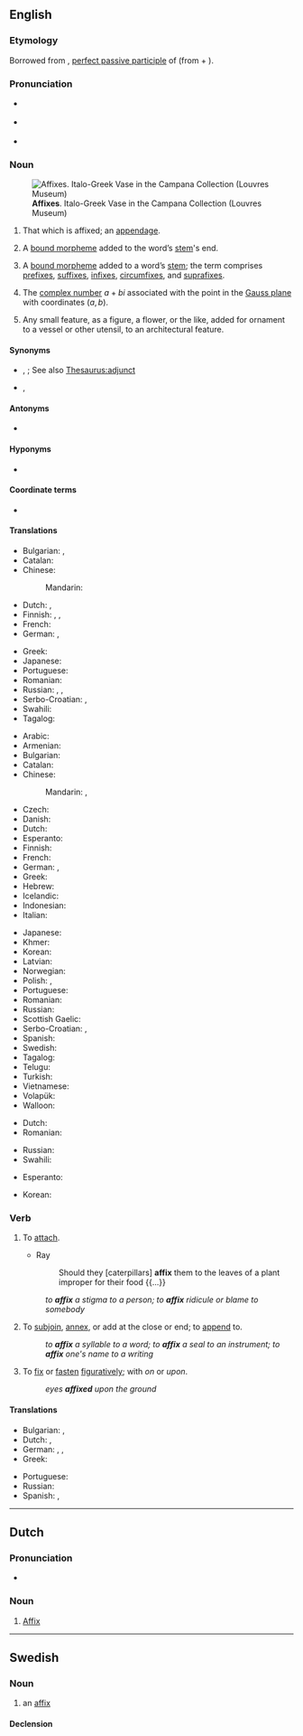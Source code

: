 {{also|Affix}}
==English==
{{wikipedia}}

===Etymology===
Borrowed from {{bor|en|la|affixus}}, [[perfect passive participle]] of {{m|la|affigere}} (from {{m|la|ad-}} + {{m|la|figere}}).

===Pronunciation===
* {{a|noun}} {{IPA|/ˈæ.fɪks/|lang=en}}
* {{a|verb}} {{IPA|/ə.ˈfɪks/|lang=en}}
* {{rhymes|ɪks|lang=en}}

===Noun===
{{en-noun|es}}
[[File:Image from page 125 of The Century dictionary and cyclopedia (1897) (14598506588).jpg|thumb|upright|'''Affixes'''. Italo-Greek Vase in the Campana Collection (Louvres Museum)]]

# That which is affixed; an [[appendage]].
# {{lb|en|linguistic morphology}} A [[bound morpheme]] added to the word’s [[stem]]'s end.
# {{lb|en|linguistic morphology}} A [[bound morpheme]] added to a word’s [[stem]]; the term comprises [[prefix]]es, [[suffix]]es, [[infix]]es, [[circumfix]]es, and [[suprafix]]es.
# {{lb|en|mathematics}} The [[complex number]] <math>a+bi</math> associated with the point in the [[Gauss plane]] with coordinates <math>(a,b)</math>.
# {{lb|en|decorative art}} Any small feature, as a figure, a flower, or the like, added for ornament to a vessel or other utensil, to an architectural feature.

====Synonyms====
* {{sense|that which is affixed}} {{l|en|addition}}, {{l|en|supplement}}; See also [[Thesaurus:adjunct]]
* {{sense|linguistics: bound morpheme added at end}} {{l|en|suffix}}, {{l|en|postfix}}

====Antonyms====
* {{sense|linguistics: bound morpheme added to a word’s stem}} {{l|en|nonaffix}}

====Hyponyms====
* {{affixes}}

====Coordinate terms====
* {{l|en|clitic}}

====Translations====
{{trans-top|that which is affixed}}
* Bulgarian: {{t+|bg|прибавка}}, {{t+|bg|придатък}}
* Catalan: {{t+|ca|afix|m}}
* Chinese:
*: Mandarin: {{t+|cmn|附加物|tr=fùjiāwù|sc=Hani}}
* Dutch: {{t+|nl|affix|n}}, {{t+|nl|aanhangsel|n}}
* Finnish: {{t+|fi|lisä}}, {{t+|fi|lisäke}}, {{t+|fi|uloke}}
* French: {{t+|fr|affixe|f}}
* German: {{t+|de|Anhang|m}}, {{t+|de|Anhängsel|n}}
{{trans-mid}}
* Greek: {{t+|el|προσθήκη|f}}
* Japanese: {{t|ja|付属物|tr=ふぞくぶつ, fuzokubutsu|sc=Jpan}}
* Portuguese: {{t+|pt|afixo|m}}
* Romanian: {{t+|ro|afix|n}}
* Russian: {{t+|ru|добавле́ние|n}}, {{t+|ru|дополне́ние|n}}, {{t+|ru|прида́ток|n}}
* Serbo-Croatian: {{t|sh|додатак|m}}, {{t+|sh|dodatak|m}}
* Swahili: {{t+|sw|kiambishi}}
* Tagalog: {{t+|tl|maylapi}}
{{trans-bottom}}

{{trans-see|suffix}}

{{trans-top|linguistics: a bound morpheme added to a word’s stem}}
* Arabic: {{t|ar|أَفِكْس}}
* Armenian: {{t+|hy|ածանց}}
* Bulgarian: {{t+|bg|наставка}}
* Catalan: {{t+|ca|afix|m}}
* Chinese:
*: Mandarin: {{t+|cmn|詞綴|sc=Hani}}, {{t+|cmn|词缀|tr=cízhuì|sc=Hani}}
* Czech: {{t|cs|afix|m}}
* Danish: {{t|da|affiks}}
* Dutch: {{t+|nl|affix|n}}
* Esperanto: {{t|eo|afikso}}
* Finnish: {{t+|fi|affiksi}}
* French: {{t+|fr|affixe|f}}
* German: {{t+|de|Affix|n}}, {{t|de|Zusatzsilbe|f}}
* Greek: {{t+|el|παράθημα|n}}
* Hebrew: {{t+|he|מוּסָפִית|m|tr=musafít}}
* Icelandic: {{t|is|aðskeyti}}
* Indonesian: {{t+|id|imbuhan}}
* Italian: {{t+|it|confisso|m}}
{{trans-mid}}
* Japanese: {{t+|ja|接辞|tr=せつじ, setsuji}}
* Khmer: {{t+|km|ផ្នត់|tr=phnott|sc=Khmr}}
* Korean: {{t+|ko|접사}}
* Latvian: {{t|lv|dēklis|m}} {{qualifier|dated}}
* Norwegian: {{t+|no|affiks|n}}
* Polish: {{t|pl|formant|m}}, {{t+|pl|zrostek|m}}
* Portuguese: {{t+|pt|afixo|m}}
* Romanian: {{t+|ro|afix|n}}
* Russian: {{t+|ru|а́ффикс|m}}
* Scottish Gaelic: {{t|gd|leasachan|m}}
* Serbo-Croatian: {{t|sh|афикс|m}}, {{t+|sh|afiks|m}}
* Spanish: {{t+|es|afijo|m}}
* Swedish: {{t+|sv|affix|n}}
* Tagalog: {{t+|tl|panlapi}}
* Telugu: {{t+|te|ప్రత్యయము}}
* Turkish: {{t+|tr|ek}}
* Vietnamese: {{t+|vi|phụ tố}}
* Volapük: {{t+|vo|yümot}}
* Walloon: {{t+|wa|stitchete|f}} {{qualifier|neologism}}
{{trans-bottom}}

{{trans-top|mathematics: the complex number associated to a point}}
* Dutch: {{t+|nl|affix|n}}
* Romanian: {{t+|ro|afix|n}}
{{trans-mid}}
* Russian: {{t+|ru|а́ффикс|m}}
* Swahili: {{t+|sw|kiambishi}}
{{trans-bottom}}

{{checktrans-top}}
* Esperanto: {{t-check|eo|afikso}}
{{trans-mid}}
* Korean: {{t-check|ko|첨부물|tr=cheombumul|sc=Kore}}
{{trans-bottom}}

===Verb===
{{en-verb|es}}

# {{lb|en|transitive}} To [[attach]].
#* Ray
#*: Should they [caterpillars] '''affix''' them to the leaves of a plant improper for their food {{...}}
#: ''to '''affix''' a stigma to a person; to '''affix''' ridicule or blame to somebody''
# {{lb|en|transitive}} To [[subjoin]], [[annex]], or add at the close or end; to [[append]] to.
#: ''to '''affix''' a syllable to a word; to '''affix''' a seal to an instrument; to '''affix''' one's name to a writing''
# {{lb|en|transitive}} To [[fix]] or [[fasten]] [[figuratively]]; with ''on'' or ''upon''.
#: ''eyes '''affixed''' upon the ground''
#: {{rfquotek|Edmund Spenser}}

====Translations====
{{trans-top|to attach}}
* Bulgarian: {{t+|bg|прикрепям}}, {{t+|bg|закрепвам}}
* Dutch: {{t+|nl|vastmaken}} {{t+|nl|aan}}, {{t+|nl|aanhangen}}
* German: {{t+|de|befestigen}}, {{t+|de|anheften}}, {{t+|de|anbringen}}
* Greek: {{t+|el|κολλώ}}
{{trans-mid}}
* Portuguese: {{t+|pt|afixar}}
* Russian: {{t+|ru|прикрепля́ть}}
* Spanish: {{t+|es|fijar}}, {{t+|es|pegar}}
{{trans-bottom}}

----

==Dutch==

===Pronunciation===
* {{audio|Nl-affix.ogg|Audio|lang=nl}}

===Noun===
{{nl-noun|n|-en|affixje}}

# [[#English|Affix]] {{gloss|linguistics and mathematics}}

----

==Swedish==

===Noun===
{{sv-noun|n}}

# an [[#English|affix]]

====Declension====
{{sv-infl-noun-n-zero|genitive=}}